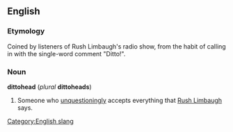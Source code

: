 ==English==
===Etymology===
Coined by listeners of Rush Limbaugh's radio show, from the habit of calling in with the single-word comment "Ditto!".

===Noun===
'''dittohead''' (''plural'' '''dittoheads''')

#Someone who [[unquestioningly]] accepts everything that [[w:Rush Limbaugh|Rush Limbaugh]] says.

[[Category:English slang]]